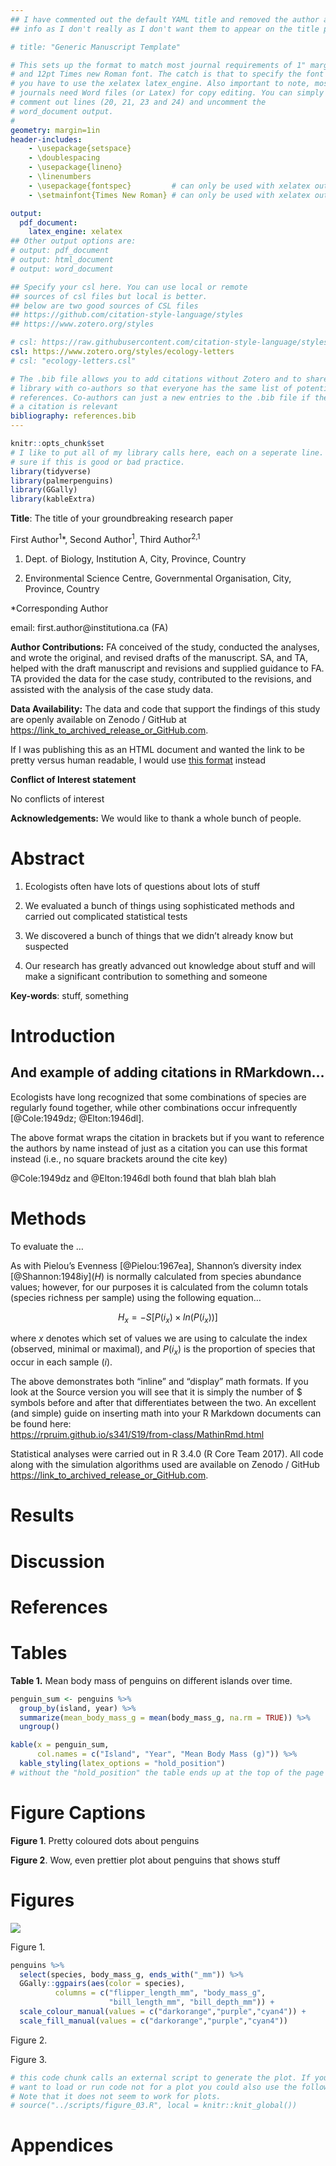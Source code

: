 ```yaml
---
## I have commented out the default YAML title and removed the author and data 
## info as I don't really as I don't want them to appear on the title page

# title: "Generic Manuscript Template"

# This sets up the format to match most journal requirements of 1" margins
# and 12pt Times new Roman font. The catch is that to specify the font
# you have to use the xelatex latex_engine. Also important to note, most 
# journals need Word files (or Latex) for copy editing. You can simply
# comment out lines (20, 21, 23 and 24) and uncomment the 
# word_document output. 
# 
geometry: margin=1in
header-includes:
    - \usepackage{setspace}
    - \doublespacing
    - \usepackage{lineno}
    - \linenumbers
    - \usepackage{fontspec}         # can only be used with xelatex output
    - \setmainfont{Times New Roman} # can only be used with xelatex output

output:
  pdf_document:
    latex_engine: xelatex
## Other output options are:
# output: pdf_document
# output: html_document
# output: word_document

## Specify your csl here. You can use local or remote 
## sources of csl files but local is better.
## below are two good sources of CSL files
## https://github.com/citation-style-language/styles
## https://www.zotero.org/styles

# csl: https://raw.githubusercontent.com/citation-style-language/styles/master/ecology-letters.csl
csl: https://www.zotero.org/styles/ecology-letters
# csl: "ecology-letters.csl"

# The .bib file allows you to add citations without Zotero and to share your
# library with co-authors so that everyone has the same list of potential
# references. Co-authors can just a new entries to the .bib file if they think
# a citation is relevant
bibliography: references.bib
---
```


```r
knitr::opts_chunk$set
# I like to put all of my library calls here, each on a seperate line. I am not 
# sure if this is good or bad practice.
library(tidyverse)
library(palmerpenguins)
library(GGally)
library(kableExtra)
```

**Title**: The title of your groundbreaking research paper

First Author^1^\*, Second Author^1^, Third Author^2,1^

1.  Dept. of Biology, Institution A, City, Province, Country

2.  Environmental Science Centre, Governmental Organisation, City, Province, Country

\*Corresponding Author

email: first.author\@institutiona.ca (FA)

**Author Contributions:** FA conceived of the study, conducted the analyses, and wrote the original, and revised drafts of the manuscript. SA, and TA, helped with the draft manuscript and revisions and supplied guidance to FA. TA provided the data for the case study, contributed to the revisions, and assisted with the analysis of the case study data.

**Data Availability:** The data and code that support the findings of this study are openly available on Zenodo / GitHub at <https://link_to_archived_release_or_GitHub.com>.

If I was publishing this as an HTML document and wanted the link to be pretty versus human readable, I would use [this format](https://link_to_archived_release_or_GitHub.com) instead

**Conflict of Interest statement**

No conflicts of interest

**Acknowledgements:** We would like to thank a whole bunch of people.

\newpage

# Abstract

1.  Ecologists often have lots of questions about lots of stuff

2.  We evaluated a bunch of things using sophisticated methods and carried out complicated statistical tests

3.  We discovered a bunch of things that we didn't already know but suspected

4.  Our research has greatly advanced out knowledge about stuff and will make a significant contribution to something and someone

**Key-words**: stuff, something

\newpage

# Introduction

## And example of adding citations in RMarkdown...

Ecologists have long recognized that some combinations of species are regularly found together, while other combinations occur infrequently [@Cole:1949dz; @Elton:1946dl].

The above format wraps the citation in brackets but if you want to reference the authors by name instead of just as a citation you can use this format instead (i.e., no square brackets around the cite key)

@Cole:1949dz and @Elton:1946dl both found that blah blah blah

# Methods

To evaluate the ...

As with Pielou's Evenness [@Pielou:1967ea], Shannon's diversity index [@Shannon:1948iy]$(H)$ is normally calculated from species abundance values; however, for our purposes it is calculated from the column totals (species richness per sample) using the following equation...

$$
H_x = -S[P(i_x) \times ln(P(i_x))]
$$

where $x$ denotes which set of values we are using to calculate the index (observed, minimal or maximal), and $P(i_x)$ is the proportion of species that occur in each sample $(i)$.

The above demonstrates both "inline" and "display" math formats. If you look at the Source version you will see that it is simply the number of \$ symbols before and after that differentiates between the two. An excellent (and simple) guide on inserting math into your R Markdown documents can be found here:\
<https://rpruim.github.io/s341/S19/from-class/MathinRmd.html>

Statistical analyses were carried out in R 3.4.0 (R Core Team 2017). All code along with the simulation algorithms used are available on Zenodo / GitHub <https://link_to_archived_release_or_GitHub.com>.

# Results

# Discussion

# References

<!-- this littel code block is a comment that won't show up in the knitted 
document. It is a good way to add hidden things and comments to your RMarkdown 
document. For example... -->

<!-- this little chunk of code (the ::: stuff below) forces the references to show up here. If you
don't use this then they are put at the end of the document by default -->

::: {#refs}
:::

\newpage

# Tables

**Table 1.** Mean body mass of penguins on different islands over time.

```r
penguin_sum <- penguins %>%
  group_by(island, year) %>%
  summarize(mean_body_mass_g = mean(body_mass_g, na.rm = TRUE)) %>% 
  ungroup()

kable(x = penguin_sum, 
      col.names = c("Island", "Year", "Mean Body Mass (g)")) %>%
  kable_styling(latex_options = "hold_position") 
# without the "hold_position" the table ends up at the top of the page

```

\newpage

# Figure Captions

**Figure 1**. Pretty coloured dots about penguins

**Figure 2**. Wow, even prettier plot about penguins that shows stuff

\newpage

# Figures

![](figures/figure_01.png)

Figure 1.

\newpage

```r
penguins %>%
  select(species, body_mass_g, ends_with("_mm")) %>% 
  GGally::ggpairs(aes(color = species),
          columns = c("flipper_length_mm", "body_mass_g", 
                      "bill_length_mm", "bill_depth_mm")) +
  scale_colour_manual(values = c("darkorange","purple","cyan4")) +
  scale_fill_manual(values = c("darkorange","purple","cyan4"))
```

Figure 2.

\newpage

Figure 3.

```r
# this code chunk calls an external script to generate the plot. If you
# want to load or run code not for a plot you could also use the following.
# Note that it does not seem to work for plots.
# source("../scripts/figure_03.R", local = knitr::knit_global())
```

\newpage

# Appendices

<!-- You might want to look into Bookdown if you want to do anything fancier
with your manuscript. Bookdown allows for automatic Table and Figure numbering
as well as cross referencing. That is you can create links between 'Fig 1' in
your manuscript that links to the actual figure and automatically the
the figure number as you add or remove them from the document.

I add this here because Appendices can require special handling by some 
journals and Bookdown might allow you to do that automagically -->
